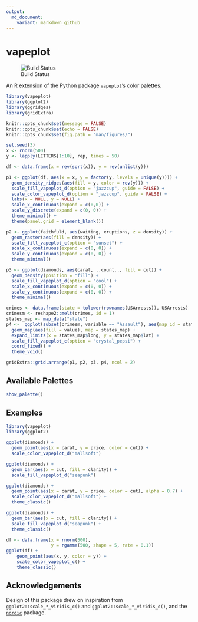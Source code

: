 ```yaml
---
output:
  md_document:
    variant: markdown_github
---
```


# vapeplot

![Build Status](https://travis-ci.org/seasmith/vapeplot.svg?branch=master)

An R extension of the Python package [`vapeplot`](https://github.com/dantaki/vapeplot)'s color palettes.

```r
library(vapeplot)
library(ggplot2)
library(ggridges)
library(gridExtra)

knitr::opts_chunk$set(message = FALSE)
knitr::opts_chunk$set(echo = FALSE)
knitr::opts_chunk$set(fig.path = "man/figures/")
```

```r
set.seed(3)
x <- rnorm(500)
y <- lapply(LETTERS[1:10], rep, times = 50)

df <- data.frame(x = rev(sort(x)), y = rev(unlist(y)))

p1 <- ggplot(df, aes(x = x, y = factor(y, levels = unique(y)))) +
  geom_density_ridges(aes(fill = y, color = rev(y))) +
  scale_fill_vapeplot_d(option = "jazzcup", guide = FALSE) +
  scale_color_vapeplot_d(option = "jazzcup", guide = FALSE) +
  labs(x = NULL, y = NULL) +
  scale_x_continuous(expand = c(0,0)) +
  scale_y_discrete(expand = c(0, 0)) +
  theme_minimal() +
  theme(panel.grid = element_blank())
```

```r
p2 <- ggplot(faithfuld, aes(waiting, eruptions, z = density)) +
  geom_raster(aes(fill = density)) +
  scale_fill_vapeplot_c(option = "sunset") +
  scale_x_continuous(expand = c(0, 0)) +
  scale_y_continuous(expand = c(0, 0)) +
  theme_minimal()
```

```r
p3 <- ggplot(diamonds, aes(carat, ..count.., fill = cut)) +
  geom_density(position = "fill") +
  scale_fill_vapeplot_d(option = "cool") +
  scale_x_continuous(expand = c(0, 0)) +
  scale_y_continuous(expand = c(0, 0)) +
  theme_minimal()
```

```r
crimes <- data.frame(state = tolower(rownames(USArrests)), USArrests)
crimesm <- reshape2::melt(crimes, id = 1)
states_map <- map_data("state")
p4 <-  ggplot(subset(crimesm, variable == "Assault"), aes(map_id = state)) +
  geom_map(aes(fill = value), map = states_map) +
  expand_limits(x = states_map$long, y = states_map$lat) +
  scale_fill_vapeplot_c(option = "crystal_pepsi") +
  coord_fixed() +
  theme_void()
```

```r
gridExtra::grid.arrange(p1, p2, p3, p4, ncol = 2)
```

## Available Palettes

```r
show_palette()
```

## Examples

```r
library(vapeplot)
library(ggplot2)

ggplot(diamonds) +
  geom_point(aes(x = carat, y = price, color = cut)) +
  scale_color_vapeplot_d("mallsoft")

ggplot(diamonds) +
  geom_bar(aes(x = cut, fill = clarity)) +
  scale_fill_vapeplot_d("seapunk")
```

```r
ggplot(diamonds) +
  geom_point(aes(x = carat, y = price, color = cut), alpha = 0.7) +
  scale_color_vapeplot_d("mallsoft") +
  theme_classic()

ggplot(diamonds) +
  geom_bar(aes(x = cut, fill = clarity)) +
  scale_fill_vapeplot_d("seapunk") +
  theme_classic()

df <- data.frame(x = rnorm(500),
                 y = rgamma(500, shape = 5, rate = 0.1))
ggplot(df) +
    geom_point(aes(x, y, color = y)) +
    scale_color_vapeplot_c() +
    theme_classic()
```

## Acknowledgements

Design of this package drew on inspiration from `ggplot2::scale_*_viridis_c()` and `ggplot2::scale_*_viridis_d()`, and the [`nordic`](http://github.com/jkaupp/nord) package.